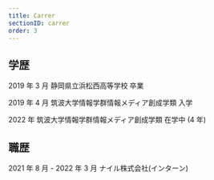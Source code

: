 ```yaml
---
title: Carrer
sectionID: carrer
order: 3
---
```


## 学歴

2019 年 3 月 静岡県立浜松西高等学校 卒業

2019 年 4 月 筑波大学情報学群情報メディア創成学類 入学

2022 年 筑波大学情報学群情報メディア創成学類 在学中 (4 年)

## 職歴

2021 年 8 月 - 2022 年 3 月 ナイル株式会社(インターン)
